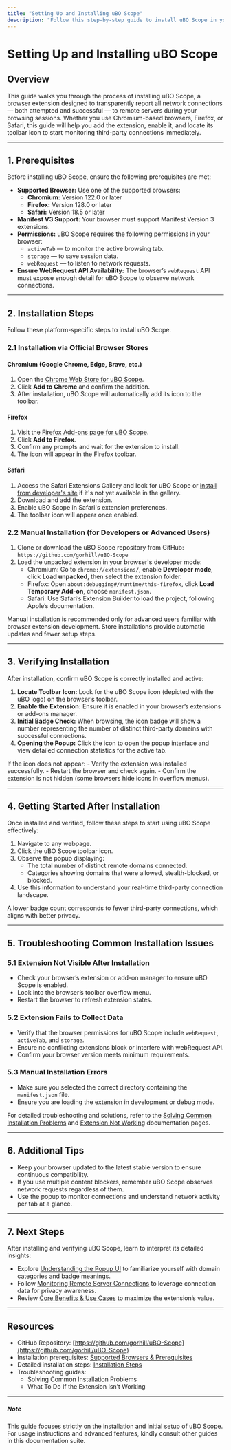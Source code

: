 ```yaml
---
title: "Setting Up and Installing uBO Scope"
description: "Follow this step-by-step guide to install uBO Scope in your preferred browser (Chromium, Firefox, Safari). Learn how to add the extension, ensure it is enabled, and locate its toolbar icon so you can immediately start tracking third-party connections."
---
```


# Setting Up and Installing uBO Scope

## Overview
This guide walks you through the process of installing uBO Scope, a browser extension designed to transparently report all network connections — both attempted and successful — to remote servers during your browsing sessions. Whether you use Chromium-based browsers, Firefox, or Safari, this guide will help you add the extension, enable it, and locate its toolbar icon to start monitoring third-party connections immediately.

---

## 1. Prerequisites
Before installing uBO Scope, ensure the following prerequisites are met:

- **Supported Browser:** Use one of the supported browsers:
  - **Chromium:** Version 122.0 or later
  - **Firefox:** Version 128.0 or later
  - **Safari:** Version 18.5 or later
- **Manifest V3 Support:** Your browser must support Manifest Version 3 extensions.
- **Permissions:** uBO Scope requires the following permissions in your browser:
  - `activeTab` — to monitor the active browsing tab.
  - `storage` — to save session data.
  - `webRequest` — to listen to network requests.
- **Ensure WebRequest API Availability:** The browser’s `webRequest` API must expose enough detail for uBO Scope to observe network connections.

---

## 2. Installation Steps
Follow these platform-specific steps to install uBO Scope.

### 2.1 Installation via Official Browser Stores

#### Chromium (Google Chrome, Edge, Brave, etc.)
1. Open the [Chrome Web Store for uBO Scope](https://chromewebstore.google.com/detail/ubo-scope/bbdpgcaljkaaigfcomhidmneffjjjfgp).
2. Click **Add to Chrome** and confirm the addition.
3. After installation, uBO Scope will automatically add its icon to the toolbar.

#### Firefox
1. Visit the [Firefox Add-ons page for uBO Scope](https://addons.mozilla.org/firefox/addon/ubo-scope/).
2. Click **Add to Firefox**.
3. Confirm any prompts and wait for the extension to install.
4. The icon will appear in the Firefox toolbar.

#### Safari
1. Access the Safari Extensions Gallery and look for uBO Scope or [install from developer's site](https://github.com/gorhill/uBO-Scope) if it's not yet available in the gallery.
2. Download and add the extension.
3. Enable uBO Scope in Safari's extension preferences.
4. The toolbar icon will appear once enabled.

### 2.2 Manual Installation (for Developers or Advanced Users)
1. Clone or download the uBO Scope repository from GitHub: `https://github.com/gorhill/uBO-Scope`
2. Load the unpacked extension in your browser's developer mode:
   - Chromium: Go to `chrome://extensions/`, enable **Developer mode**, click **Load unpacked**, then select the extension folder.
   - Firefox: Open `about:debugging#/runtime/this-firefox`, click **Load Temporary Add-on**, choose `manifest.json`.
   - Safari: Use Safari’s Extension Builder to load the project, following Apple’s documentation.

<Warning>
Manual installation is recommended only for advanced users familiar with browser extension development. Store installations provide automatic updates and fewer setup steps.
</Warning>

---

## 3. Verifying Installation
After installation, confirm uBO Scope is correctly installed and active:

1. **Locate Toolbar Icon:** Look for the uBO Scope icon (depicted with the uBO logo) on the browser’s toolbar.
2. **Enable the Extension:** Ensure it is enabled in your browser’s extensions or add-ons manager.
3. **Initial Badge Check:** When browsing, the icon badge will show a number representing the number of distinct third-party domains with successful connections.
4. **Opening the Popup:** Click the icon to open the popup interface and view detailed connection statistics for the active tab.

<Check>
If the icon does not appear:
- Verify the extension was installed successfully.
- Restart the browser and check again.
- Confirm the extension is not hidden (some browsers hide icons in overflow menus).
</Check>

---

## 4. Getting Started After Installation
Once installed and verified, follow these steps to start using uBO Scope effectively:

1. Navigate to any webpage.
2. Click the uBO Scope toolbar icon.
3. Observe the popup displaying:
   - The total number of distinct remote domains connected.
   - Categories showing domains that were allowed, stealth-blocked, or blocked.
4. Use this information to understand your real-time third-party connection landscape.

<Info>
A lower badge count corresponds to fewer third-party connections, which aligns with better privacy.
</Info>

---

## 5. Troubleshooting Common Installation Issues

### 5.1 Extension Not Visible After Installation
- Check your browser’s extension or add-on manager to ensure uBO Scope is enabled.
- Look into the browser’s toolbar overflow menu.
- Restart the browser to refresh extension states.

### 5.2 Extension Fails to Collect Data
- Verify that the browser permissions for uBO Scope include `webRequest`, `activeTab`, and `storage`.
- Ensure no conflicting extensions block or interfere with webRequest API.
- Confirm your browser version meets minimum requirements.

### 5.3 Manual Installation Errors
- Make sure you selected the correct directory containing the `manifest.json` file.
- Ensure you are loading the extension in development or debug mode.

For detailed troubleshooting and solutions, refer to the [Solving Common Installation Problems](https://path.to/docs/getting-started/troubleshooting-setup/common-problems-installation) and [Extension Not Working](https://path.to/docs/getting-started/troubleshooting-setup/extension-not-working) documentation pages.

---

## 6. Additional Tips
- Keep your browser updated to the latest stable version to ensure continuous compatibility.
- If you use multiple content blockers, remember uBO Scope observes network requests regardless of them.
- Use the popup to monitor connections and understand network activity per tab at a glance.

---

## 7. Next Steps
After installing and verifying uBO Scope, learn to interpret its detailed insights:

- Explore [Understanding the Popup UI](https://path.to/docs/guides/getting-started-essentials/interpreting-popup-ui) to familiarize yourself with domain categories and badge meanings.
- Follow [Monitoring Remote Server Connections](https://path.to/docs/guides/getting-started-essentials/monitoring-remote-connections) to leverage connection data for privacy awareness.
- Review [Core Benefits & Use Cases](https://path.to/docs/overview/introduction-and-value/core-benefits) to maximize the extension’s value.

---

## Resources
- GitHub Repository: [https://github.com/gorhill/uBO-Scope](https://github.com/gorhill/uBO-Scope)
- Installation prerequisites: [Supported Browsers & Prerequisites](https://path.to/docs/getting-started/introduction-installation/supported-browsers-prerequisites)
- Detailed installation steps: [Installation Steps](https://path.to/docs/getting-started/introduction-installation/installation-steps)
- Troubleshooting guides:
  - Solving Common Installation Problems
  - What To Do If the Extension Isn’t Working

---

##### Note
This guide focuses strictly on the installation and initial setup of uBO Scope. For usage instructions and advanced features, kindly consult other guides in this documentation suite.